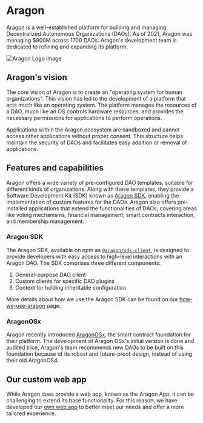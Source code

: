 # Aragon

[Aragon](https://aragon.org/) is a well-established platform for building and managing Decentralized Autonomous Organizations (DAOs). As of 2021, Aragon was managing $900M across 1700 DAOs. Aragon's development team is dedicated to refining and expanding its platform.

![Aragon Logo image](/img/aragon.png)

## Aragon's vision

The core vision of Aragon is to create an "operating system for human organizations". This vision has led to the development of a platform that acts much like an operating system. The platform manages the resources of a DAO, much like an OS controls hardware resources, and provides the necessary permissions for applications to perform operations.

Applications within the Aragon ecosystem are sandboxed and cannot access other applications without proper consent. This structure helps maintain the security of DAOs and facilitates easy addition or removal of applications.

## Features and capabilities

Aragon offers a wide variety of pre-configured DAO templates, suitable for different kinds of organizations. Along with these templates, they provide a Software Development Kit (SDK) known as [Aragon SDK](https://devs.aragon.org/docs/sdk/), enabling the implementation of custom features for the DAOs. Aragon also offers pre-installed applications that extend the functionalities of DAOs, covering areas like voting mechanisms, financial management, smart contracts interaction, and membership management.

### Aragon SDK

The Aragon SDK, available on npm as [`@aragon/sdk-client`](https://www.npmjs.com/package/@aragon/sdk-client), is designed to provide developers with easy access to high-level interactions with an Aragon DAO. The SDK comprises three different components:

1. General-purpose DAO client
2. Custom clients for specific DAO plugins
3. Context for holding inheritable configuration

More details about how we use the Aragon SDK can be found on our [how-we-use-aragon](/aragon/our-aragon-use) page.

### AragonOSx

Aragon recently introduced [AragonOSx](https://aragon.org/aragonosx), the smart contract foundation for their platform. The development of Aragon OSx's initial version is done and audited trice, Aragon's team recommends new DAOs to be built on this foundation because of its robust and future-proof design, instead of using their old AragonOS4.

## Our custom web app

While Aragon does provide a web app, known as the Aragon App, it can be challenging to extend its base functionality. For this reason, we have developed our [own web app](/webapp) to better meet our needs and offer a more tailored experience.
